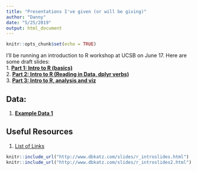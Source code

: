 ```yaml
---
title: "Presentations I've given (or will be giving)"
author: "Danny"
date: "5/25/2019"
output: html_document
---
```


```r
knitr::opts_chunk$set(echo = TRUE)
```
I'll be running an introduction to R workshop at UCSB on June 17. Here are some draft slides:     
1.  [**Part 1: Intro to R (basics)**](/slides/r_introslides.html)    
2.  [**Part 2: Intro to R (Reading in Data, dplyr verbs)**](/slides/r_introslides2.html)  
3.  [**Part 3: Intro to R, analysis and viz**](/slides/Intro_analysis.html)  

## Data:
1.  [**Example Data 1**](/CDRPdata/cohort16.csv)

## Useful Resources
1. [List of Links](/help/helplist.html)


```r
knitr::include_url("http://www.dbkatz.com/slides/r_introslides.html")
knitr::include_url("http://www.dbkatz.com/slides/r_introslides2.html")

```

